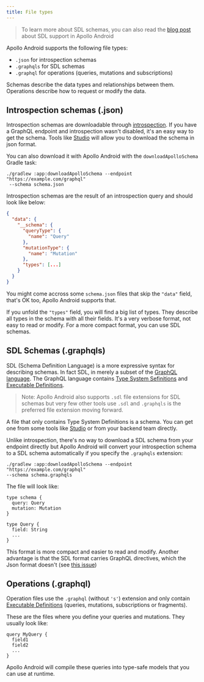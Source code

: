 ```yaml
---
title: File types
---
```


> To learn more about SDL schemas, you can also read the [blog post](https://www.apollographql.com/blog/frontend/sdl-support-in-apollo-android/) about SDL support in Apollo Android

Apollo Android supports the following file types:

* `.json` for introspection schemas
* `.graphqls` for SDL schemas
* `.graphql` for operations (queries, mutations and subscriptions)

Schemas describe the data types and relationships between them. Operations describe how to request or modify the data.

## Introspection schemas (.json)

Introspection schemas are downloadable through [introspection](https://graphql.org/learn/introspection/). If you have a GraphQL endpoint and introspection wasn't disabled, it's an easy way to get the schema. Tools like [Studio](https://www.apollographql.com/docs/studio/) will allow you to download the schema in json format.

You can also download it with Apollo Android with the `downloadApolloSchema` Gradle task:

```
./gradlew :app:downloadApolloSchema --endpoint "https://example.com/graphql"
 --schema schema.json
```

Introspection schemas are the result of an introspection query and should look like below:

```json:title=schema.json
{
  "data": {
    "__schema": {
      "queryType": {
        "name": "Query"
      },
      "mutationType": {
        "name": "Mutation"
      },
      "types": [...]
    }
  }
}
```

You might come accross some `schema.json` files that skip the `"data"` field, that's OK too, Apollo Android supports that.

If you unfold the `"types"` field, you will find a big list of types. They describe all types in the schema with all their fields. It's a very verbose format, not easy to read or modify. For a more compact format, you can use SDL schemas.


## SDL Schemas (.graphqls)

SDL (Schema Definition Language) is a more expressive syntax for describing schemas. In fact SDL, in merely a subset of the [GraphQL language](https://spec.graphql.org/draft/#sec-Appendix-Grammar-Summary). The GraphQL language contains [Type System Sefinitions](https://spec.graphql.org/draft/#TypeSystemDefinitionOrExtension) and [Executable Definitions](https://spec.graphql.org/draft/#ExecutableDefinition).

> Note: Apollo Android also supports `.sdl` file extensions for SDL schemas but very few other tools use `.sdl` and `.graphqls` is the preferred file extension moving forward.

A file that only contains Type System Definitions is a schema. You can get one from some tools like [Studio](https://www.apollographql.com/docs/studio/) or from your backend team directly.

Unlike introspection, there's no way to download a SDL schema from your endpoint directly but Apollo Android will convert your introspection schema to a SDL schema automatically if you specify the `.graphqls` extension:

```
./gradlew :app:downloadApolloSchema --endpoint "https://example.com/graphql"
--schema schema.graphqls
```

The file will look like:

```graphql:title=schema.graphqls
type schema {
  query: Query
  mutation: Mutation
}

type Query {
  field: String
  ...
}
```

This format is more compact and easier to read and modify. Another advantage is that the SDL format carries GraphQL directives, which the Json format doesn't (see [this issue](https://github.com/graphql/graphql-spec/issues/300))

## Operations (.graphql)

Operation files use the `.graphql` (without `'s'`) extension and only contain [Executable Definitions](https://spec.graphql.org/draft/#ExecutableDefinition) (queries, mutations, subscriptions or fragments).

These are the files where you define your queries and mutations. They usually look like:

```
query MyQuery {
  field1
  field2
  ...
}
```

Apollo Android will compile these queries into type-safe models that you can use at runtime.
